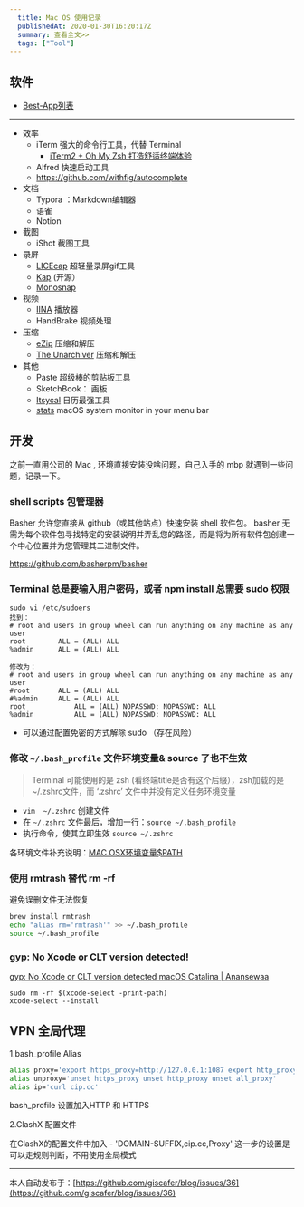 ```yaml
---
  title: Mac OS 使用记录
  publishedAt: 2020-01-30T16:20:17Z
  summary: 查看全文>>
  tags: ["Tool"]
---
```


## 软件

- [Best-App列表](https://github.com/hzlzh/Best-App)

---

- 效率
  - iTerm 强大的命令行工具，代替 Terminal
     - [iTerm2 + Oh My Zsh 打造舒适终端体验](https://segmentfault.com/a/1190000014992947)
  - Alfred 快速启动工具
  - https://github.com/withfig/autocomplete
- 文档
  - Typora ：Markdown编辑器
  - 语雀
  - Notion
- 截图
  - iShot 截图工具
- 录屏
  - [LICEcap](https://www.cockos.com/licecap/) 超轻量录屏gif工具
  - [Kap](https://getkap.co/) (开源）
  - [Monosnap](https://monosnap.com/)
- 视频
  - [IINA](https://github.com/iina/iina) 播放器
  - HandBrake 视频处理
- 压缩
  - [eZip](https://ezip.awehunt.com/) 压缩和解压
  - [The Unarchiver](https://theunarchiver.com/) 压缩和解压
- 其他
  - Paste 超级棒的剪贴板工具
  - SketchBook： 画板
  - [Itsycal](https://www.mowglii.com/itsycal/) 日历最强工具
  - [stats](https://github.com/exelban/stats) macOS system monitor in your menu bar



## 开发

之前一直用公司的 Mac , 环境直接安装没啥问题，自己入手的 mbp 就遇到一些问题，记录一下。

###  shell scripts 包管理器

Basher 允许您直接从 github（或其他站点）快速安装 shell 软件包。 basher 无需为每个软件包寻找特定的安装说明并弄乱您的路径，而是将为所有软件包创建一个中心位置并为您管理其二进制文件。

https://github.com/basherpm/basher

### Terminal 总是要输入用户密码，或者 npm install 总需要 sudo 权限

```shell
sudo vi /etc/sudoers
找到：
# root and users in group wheel can run anything on any machine as any user
root        ALL = (ALL) ALL
%admin      ALL = (ALL) ALL
 
修改为：
# root and users in group wheel can run anything on any machine as any user
#root       ALL = (ALL) ALL
#%admin     ALL = (ALL) ALL
root            ALL = (ALL) NOPASSWD: NOPASSWD: ALL
%admin          ALL = (ALL) NOPASSWD: NOPASSWD: ALL
```

- 可以通过配置免密的方式解除 sudo （存在风险）

### 修改 `~/.bash_profile` 文件环境变量& source 了也不生效

> Terminal 可能使用的是 zsh (看终端title是否有这个后缀），zsh加载的是 ~/.zshrc文件，而 ‘.zshrc’ 文件中并没有定义任务环境变量


- `vim  ~/.zshrc` 创建文件
- 在 `~/.zshrc` 文件最后，增加一行：`source ~/.bash_profile`
- 执行命令，使其立即生效 `source ~/.zshrc `

各环境文件补充说明：[MAC OSX环境变量$PATH
](https://www.jianshu.com/p/a63d0b8f184c)

### 使用 rmtrash 替代 rm -rf 

避免误删文件无法恢复

```bash
brew install rmtrash
echo "alias rm='rmtrash'" >> ~/.bash_profile
source ~/.bash_profile
```

### gyp: No Xcode or CLT version detected!

[gyp: No Xcode or CLT version detected macOS Catalina | Anansewaa](https://medium.com/flawless-app-stories/gyp-no-xcode-or-clt-version-detected-macos-catalina-anansewaa-38b536389e8d)

```
sudo rm -rf $(xcode-select -print-path)
xcode-select --install
```

## VPN 全局代理

1.bash_profile Alias

```bash
alias proxy='export https_proxy=http://127.0.0.1:1087 export http_proxy=http://127.0.0.1:1087  export all_proxy=socks5://127.0.0.1:1087'
alias unproxy='unset https_proxy unset http_proxy unset all_proxy'
alias ip='curl cip.cc'
```
bash_profile 设置加入HTTP 和 HTTPS

2.ClashX 配置文件

在ClashX的配置文件中加入 - 'DOMAIN-SUFFIX,cip.cc,Proxy'
这一步的设置是可以走规则判断，不用使用全局模式


---
本人自动发布于：[https://github.com/giscafer/blog/issues/36](https://github.com/giscafer/blog/issues/36)
